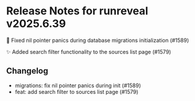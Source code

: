 # Release Notes for runreveal v2025.6.39

🐛 Fixed nil pointer panics during database migrations initialization (#1589)

✨ Added search filter functionality to the sources list page (#1579)

## Changelog
* migrations: fix nil pointer panics during init (#1589)
* feat: add search filter to sources list page (#1579)
